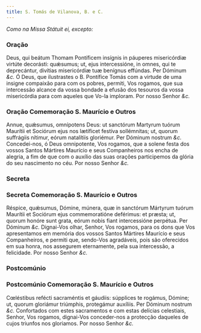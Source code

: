 ```yaml
---
title: S. Tomás de Vilanova, B. e C.
---
```


<em>Como na Missa Státuit ei, excepto:</em>


<LinkCard
  href="/missal/comum/11confessorespontifices1"
  title="Confessores Pontífices - Missa Státuit ei Dóminus"
/>

### Oração

<div class="grid grid-cols-2 gap-5">
  <span class="text-justify">
    Deus, qui beátum Thomam Pontíficem insígnis in páuperes misericórdiæ virtúte
    decorásti: quǽsumus; ut, ejus intercessióne, in omnes, qui te deprecántur,
    divítias misericórdiæ tuæ benígnus effúndas. Per Dóminum <em>&c.</em>
  </span>
  <span class="text-justify">
    Ó Deus, que ilustrastes o B. Pontífice Tomás com a virtude de uma insigne
    compaixão para com os pobres, permiti, Vos rogamos, que sua intercessão
    alcance da vossa bondade a efusão dos tesouros da vossa misericórdia para
    com aqueles que Vo-la imploram. Por nosso Senhor <em>&c.</em>
  </span>
</div>

### Oração Comemoração S. Maurício e Outros

<div class="grid grid-cols-2 gap-5">
  <span class="text-justify">
    Annue, quǽsumus, omnípotens Deus: ut sanctórum Martyrum tuórum Maurítii et
    Sociórum ejus nos lætíficet festíva sollémnitas; ut, quorum suffrágiis
    nítimur, eórum natalítiis gloriémur. Per Dóminum nostrum <em>&c.</em>
  </span>
  <span class="text-justify">
    Concedei-nos, ó Deus omnipotente, Vos rogamos, que a solene festa dos vossos
    Santos Mártires Maurício e seus Companheiros nos encha de alegria, a fim de
    que com o auxílio das suas orações participemos da glória do seu nascimento
    no céu. Por nosso Senhor <em>&c.</em>
  </span>
</div>

### Secreta

<LinkCard
  href="/missal/comum/12confessorespontifices2#secreta"
  title="Confessores Pontífices - Missa Sacerdótes tui"
/>

### Secreta Comemoração S. Maurício e Outros

<div class="grid grid-cols-2 gap-5">
  <span class="text-justify">
    Réspice, quǽsumus, Dómine, múnera, quæ in sanctórum Mártyrum tuórum Maurítii
    et Sociórum ejus commemoratióne deférimus: et præsta; ut, quorum honóre sunt
    grata, eórum nobis fiant intercessióne perpétua. Per Dóminum <em>&c.</em>
  </span>
  <span class="text-justify">
    Dignai-Vos olhar, Senhor, Vos rogamos, para os dons que Vos apresentamos em
    memória dos vossos Santos Mártires Maurício e seus Companheiros, e permiti
    que, sendo-Vos agradáveis, pois são oferecidos em sua honra, nos assegurem
    eternamente, pela sua intercessão, a felicidade. Por nosso Senhor
    <em>&c.</em>
  </span>
</div>

### Postcomúnio

<LinkCard
  href="/missal/comum/12confessorespontifices2#postcomúnio"
  title="Confessores Pontífices - Missa Sacerdótes tui"
/>

### Postcomúnio Comemoração S. Maurício e Outros

<div class="grid grid-cols-2 gap-5">
  <span class="text-justify">
    Cœléstibus refécti sacraméntis et gáudiis: súpplices te rogámus, Dómine; ut,
    quorum gloriámur triúmphis, protegámur auxíliis. Per Dóminum nostrum
    <em>&c.</em>
  </span>
  <span class="text-justify">
    Confortados com estes sacramentos e com estas delícias celestiais, Senhor,
    Vos rogamos, dignai-Vos conceder-nos a protecção daqueles de cujos triunfos
    nos gloriamos. Por nosso Senhor <em>&c.</em>
  </span>
</div>
